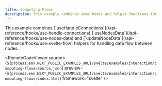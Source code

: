 ```yaml
---
title: Computing Flows
description: This example combines some hooks and helper functions for computing the data flow between nodes.
---
```



<ExampleLayout>
This example combines [`useHandleConnections`](/api-reference/hooks/use-handle-connections),[`useNodesData`](/api-reference/hooks/use-nodes-data) and [`updateNodeData`](/api-reference/hooks/use-svelte-flow) helpers for handling data flow between nodes.

<RemoteCodeViewer
  source={`${process.env.NEXT_PUBLIC_EXAMPLES_URL}/svelte/examples/interaction/computing-flows/source.json`}
  preview={`${process.env.NEXT_PUBLIC_EXAMPLES_URL}/svelte/examples/interaction/computing-flows/index.html`}
  framework="svelte"
/>

</ExampleLayout>
